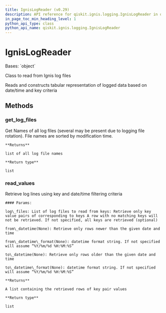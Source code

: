 ```yaml
---
title: IgnisLogReader (v0.29)
description: API reference for qiskit.ignis.logging.IgnisLogReader in qiskit v0.29
in_page_toc_min_heading_level: 1
python_api_type: class
python_api_name: qiskit.ignis.logging.IgnisLogReader
---
```


# IgnisLogReader

<Class id="qiskit.ignis.logging.IgnisLogReader" isDedicatedPage={true} github="https://github.com/qiskit-community/qiskit-ignis/tree/stable/0.6/qiskit/ignis/logging/ignis_logging.py" signature="IgnisLogReader" modifiers="class">
  Bases: `object`

  Class to read from Ignis log files

  Reads and constructs tabular representation of logged data based on date/time and key criteria

  ## Methods

  <span id="qiskit-ignis-logging-ignislogreader-get-log-files" />

  ### get\_log\_files

  <Function id="qiskit.ignis.logging.IgnisLogReader.get_log_files" signature="IgnisLogReader.get_log_files()">
    Get Names of all log files (several may be present due to logging file rotation). File names are sorted by modification time.

    **Returns**

    list of all log file names

    **Return type**

    list
  </Function>

  <span id="qiskit-ignis-logging-ignislogreader-read-values" />

  ### read\_values

  <Function id="qiskit.ignis.logging.IgnisLogReader.read_values" signature="IgnisLogReader.read_values(log_files=None, keys=None, from_datetime=None, from_datetime_format=None, to_datetime=None, to_datetime_format=None)">
    Retrieve log lines using key and date/time filtering criteria

    #### Params:

    log\_files: List of log files to read from keys: Retrieve only key value pairs of corresponding to keys A row with no matching keys will not be retrieved. If not specified, all keys are retrieved (optional)

    from\_datetime(None): Retrieve only rows newer than the given date and time

    from\_datetime\_format(None): datetime format string. If not specified will assume “%Y/%m/%d %H:%M:%S”

    to\_datetime(None): Retrieve only rows older than the given date and time

    to\_datetime\_format(None): datetime format string. If not specified will assume “%Y/%m/%d %H:%M:%S”

    **Returns**

    A list containing the retrieved rows of key pair values

    **Return type**

    list
  </Function>
</Class>

